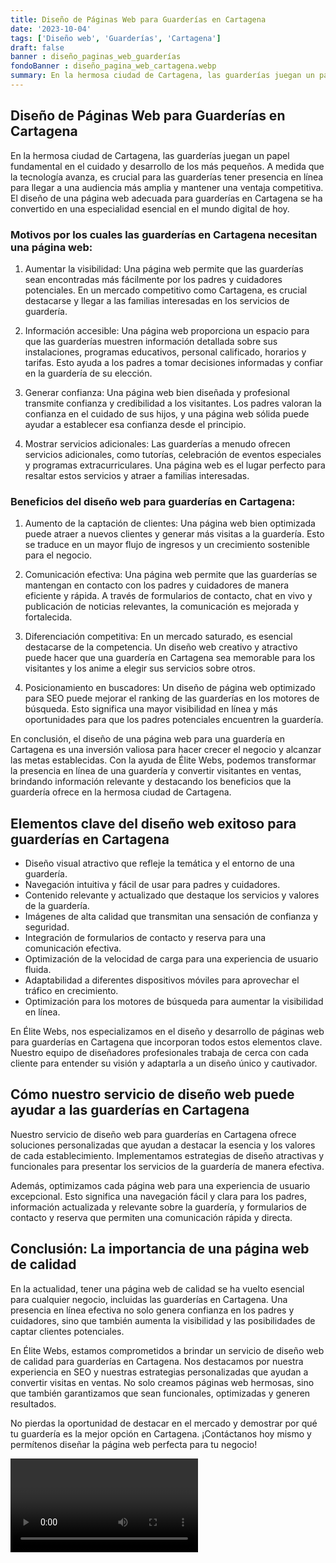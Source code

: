 ```yaml
---
title: Diseño de Páginas Web para Guarderías en Cartagena
date: '2023-10-04'
tags: ['Diseño web', 'Guarderías', 'Cartagena']
draft: false
banner : diseño_paginas_web_guarderías
fondoBanner : diseño_pagina_web_cartagena.webp
summary: En la hermosa ciudad de Cartagena, las guarderías juegan un papel fundamental en el cuidado y desarrollo de los más pequeños. A medida que la tecnología avanza, es crucial para las guarderías tener presencia en línea para llegar a una audiencia más amplia y mantener una ventaja competitiva. El diseño de una página web adecuada para guarderías en Cartagena se ha convertido en una especialidad esencial en el mundo digital de hoy.
---
```


## Diseño de Páginas Web para Guarderías en Cartagena

En la hermosa ciudad de Cartagena, las guarderías juegan un papel fundamental en el cuidado y desarrollo de los más pequeños. A medida que la tecnología avanza, es crucial para las guarderías tener presencia en línea para llegar a una audiencia más amplia y mantener una ventaja competitiva. El diseño de una página web adecuada para guarderías en Cartagena se ha convertido en una especialidad esencial en el mundo digital de hoy.

### Motivos por los cuales las guarderías en Cartagena necesitan una página web:

1. Aumentar la visibilidad: Una página web permite que las guarderías sean encontradas más fácilmente por los padres y cuidadores potenciales. En un mercado competitivo como Cartagena, es crucial destacarse y llegar a las familias interesadas en los servicios de guardería.

2. Información accesible: Una página web proporciona un espacio para que las guarderías muestren información detallada sobre sus instalaciones, programas educativos, personal calificado, horarios y tarifas. Esto ayuda a los padres a tomar decisiones informadas y confiar en la guardería de su elección.

3. Generar confianza: Una página web bien diseñada y profesional transmite confianza y credibilidad a los visitantes. Los padres valoran la confianza en el cuidado de sus hijos, y una página web sólida puede ayudar a establecer esa confianza desde el principio.

4. Mostrar servicios adicionales: Las guarderías a menudo ofrecen servicios adicionales, como tutorías, celebración de eventos especiales y programas extracurriculares. Una página web es el lugar perfecto para resaltar estos servicios y atraer a familias interesadas.

### Beneficios del diseño web para guarderías en Cartagena:

1. Aumento de la captación de clientes: Una página web bien optimizada puede atraer a nuevos clientes y generar más visitas a la guardería. Esto se traduce en un mayor flujo de ingresos y un crecimiento sostenible para el negocio.

2. Comunicación efectiva: Una página web permite que las guarderías se mantengan en contacto con los padres y cuidadores de manera eficiente y rápida. A través de formularios de contacto, chat en vivo y publicación de noticias relevantes, la comunicación es mejorada y fortalecida.

3. Diferenciación competitiva: En un mercado saturado, es esencial destacarse de la competencia. Un diseño web creativo y atractivo puede hacer que una guardería en Cartagena sea memorable para los visitantes y los anime a elegir sus servicios sobre otros.

4. Posicionamiento en buscadores: Un diseño de página web optimizado para SEO puede mejorar el ranking de las guarderías en los motores de búsqueda. Esto significa una mayor visibilidad en línea y más oportunidades para que los padres potenciales encuentren la guardería.

En conclusión, el diseño de una página web para una guardería en Cartagena es una inversión valiosa para hacer crecer el negocio y alcanzar las metas establecidas. Con la ayuda de Élite Webs, podemos transformar la presencia en línea de una guardería y convertir visitantes en ventas, brindando información relevante y destacando los beneficios que la guardería ofrece en la hermosa ciudad de Cartagena.

<GifSeo />

<Cta />

## Elementos clave del diseño web exitoso para guarderías en Cartagena

- Diseño visual atractivo que refleje la temática y el entorno de una guardería.
- Navegación intuitiva y fácil de usar para padres y cuidadores.
- Contenido relevante y actualizado que destaque los servicios y valores de la guardería.
- Imágenes de alta calidad que transmitan una sensación de confianza y seguridad.
- Integración de formularios de contacto y reserva para una comunicación efectiva.
- Optimización de la velocidad de carga para una experiencia de usuario fluida.
- Adaptabilidad a diferentes dispositivos móviles para aprovechar el tráfico en crecimiento.
- Optimización para los motores de búsqueda para aumentar la visibilidad en línea.

En Élite Webs, nos especializamos en el diseño y desarrollo de páginas web para guarderías en Cartagena que incorporan todos estos elementos clave. Nuestro equipo de diseñadores profesionales trabaja de cerca con cada cliente para entender su visión y adaptarla a un diseño único y cautivador.

## Cómo nuestro servicio de diseño web puede ayudar a las guarderías en Cartagena

Nuestro servicio de diseño web para guarderías en Cartagena ofrece soluciones personalizadas que ayudan a destacar la esencia y los valores de cada establecimiento. Implementamos estrategias de diseño atractivas y funcionales para presentar los servicios de la guardería de manera efectiva.

Además, optimizamos cada página web para una experiencia de usuario excepcional. Esto significa una navegación fácil y clara para los padres, información actualizada y relevante sobre la guardería, y formularios de contacto y reserva que permiten una comunicación rápida y directa.

## Conclusión: La importancia de una página web de calidad

En la actualidad, tener una página web de calidad se ha vuelto esencial para cualquier negocio, incluidas las guarderías en Cartagena. Una presencia en línea efectiva no solo genera confianza en los padres y cuidadores, sino que también aumenta la visibilidad y las posibilidades de captar clientes potenciales.

En Élite Webs, estamos comprometidos a brindar un servicio de diseño web de calidad para guarderías en Cartagena. Nos destacamos por nuestra experiencia en SEO y nuestras estrategias personalizadas que ayudan a convertir visitas en ventas. No solo creamos páginas web hermosas, sino que también garantizamos que sean funcionales, optimizadas y generen resultados.

No pierdas la oportunidad de destacar en el mercado y demostrar por qué tu guardería es la mejor opción en Cartagena. ¡Contáctanos hoy mismo y permítenos diseñar la página web perfecta para tu negocio!

<Video />

<CtaBot job='Guarderías' city='Cartagena'/>

<Gmaps query='Cartagena+españa+maps' />